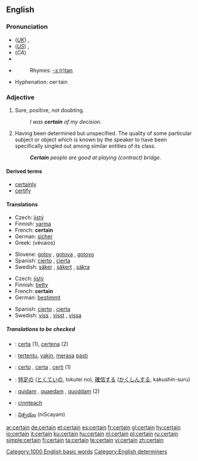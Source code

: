 ==English==

{{rank|often|themselves|half|269|certain|sent|keep|myself}}

===Pronunciation===
*(''[[Received Pronunciation|UK]]'') {{IPA|/sɜːtn/}}, {{SAMPA|/s3:tn/}}
*(''[[General American|US]]'') {{IPA|/sɝtn/}}, {{SAMPA|/s3`tn/}}
*(''CA'') {{IPA|/ˈsɝtən/ or /ˈsɝt̚n̩/}}
*{{Audio|En-ca-certain.ogg|Audio (CA)}}
*{{audio|en-us-certain.ogg|Audio (US)}}
*:Rhymes: [[Rhymes:English:-ɜː(r)tən|-ɜː(r)tən]]
*Hyphenation: cer&middot;tain

===Adjective===
{{wikipedia}}
{{en-adj}}

# Sure, positive, not doubting.
#: ''I was '''certain''' of my decision.''
# Having been determined but unspecified.  The quality of some particular subject or object which is known by the speaker to have been specifically singled out among similar entities of its class.
#: '''''Certain''' people are good at playing (contract) bridge.''

====Derived terms====
*[[certainly]] {{pos_adv}}
*[[certify]] {{pos_vt}}

====Translations====
{{trans-top|sure, positive, not doubting}}
*Czech: [[jistý]] {{m}}
*Finnish: [[varma]]
*French: '''certain'''
*German: [[sicher]]
*Greek: {{t+|el|βέβαιος|m|}} (vévaios)
{{trans-mid}}
*Slovene: [[gotov]] {{m}}, [[gotova]] {{f}}, [[gotovo]] {{n}}
*Spanish: [[cierto]] {{m}}, [[cierta]] {{f}}
*Swedish: [[säker]] {{c}}, [[säkert]] {{n}}, [[säkra]] {{p}}
{{trans-bottom}}

{{trans-top|having been determined but unspecified}}
*Czech: [[jistý]] {{m}}
*Finnish: [[tietty]]
*French: '''certain'''
*German: [[bestimmt]]
{{trans-mid}}
*Spanish: [[cierto]] {{m}}, [[cierta]] {{f}}
*Swedish: [[viss]] {{c}}, [[visst]] {{n}}, [[vissa]] {{p}}
{{trans-bottom}}

=====Translations to be checked=====
{{checktrans}}

*{{ttbc|Ido}}: [[certa]] (1), [[certena]] (2)
*{{ttbc|Indonesian}}: [[tentu|tertentu]], [[yakin]], [[rasa|merasa]] [[pasti]]
*{{ttbc|Italian}}: [[certo]] {{m}}, [[certa]] {{f}}, [[certi]] {{p}} (1)

*{{ttbc|Japanese}}: [[特定]]の ([[とくてい]]の, tokutei no), [[確信]]する ([[かくしん]]する, kakushin-suru)
*{{ttbc|Latin}}: [[quidam#Adjective|quidam]] {{m}}, [[quidam#Adjective|quaedam]] {{f}}, [[quidam#Adjective|quoddam]] {{n}} (2)
*{{ttbc|Scottish Gaelic}}: [[cinnteach]]
*{{ttbc|Telugu}}: [[నిశ్చయం]] (niScayam)


[[Category:1000 English basic words]]
[[Category:English determiners]]

[[ar:certain]]
[[de:certain]]
[[et:certain]]
[[es:certain]]
[[fr:certain]]
[[gl:certain]]
[[hy:certain]]
[[io:certain]]
[[it:certain]]
[[ku:certain]]
[[hu:certain]]
[[nl:certain]]
[[pl:certain]]
[[ru:certain]]
[[simple:certain]]
[[fi:certain]]
[[ta:certain]]
[[te:certain]]
[[vi:certain]]
[[zh:certain]]